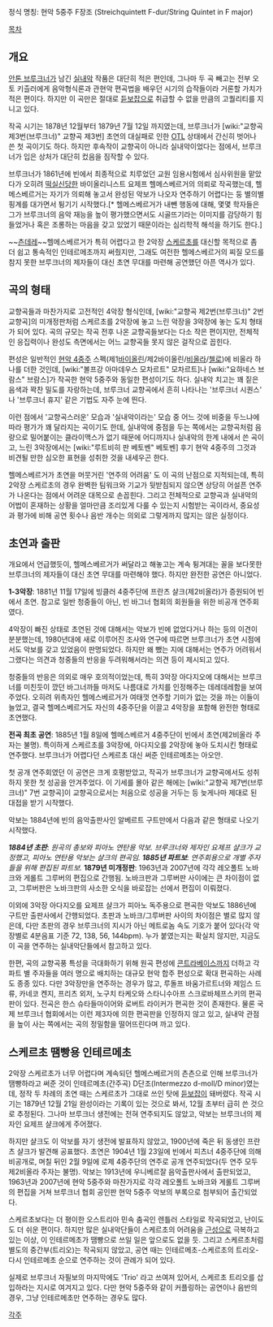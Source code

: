 정식 명칭: 현악 5중주 F장조
(Streichquintett F-dur/String Quintet in F major)

[[목차]]

== 개요 ==
[[안톤 브루크너]]가 남긴 [[실내악]] 작품은 대단히 적은 편인데, 그나마 두 곡 빼고는 전부 오토 키츨러에게 음악형식론과 관현악 편곡법을 배우던 시기의 습작들이라 거론할 가치가 적은 편이다. 하지만 이 곡만은 절대로 [[듣보잡]]으로 취급할 수 없을 만큼의 고퀄리티를 지니고 있다.

작곡 시기는 1878년 12월부터 1879년 7월 12일 까지였는데, 브루크너가 [wiki:"교향곡 제3번(브루크너)" 교향곡 제3번] 초연의 대실패로 인한 [[OTL]] 상태에서 간신히 벗어나 쓴 첫 곡이기도 하다. 하지만 후속작이 교향곡이 아니라 실내악이었다는 점에서, 브루크너가 입은 상처가 대단히 컸음을 짐작할 수 있다.

브루크너가 1861년에 빈에서 최종적으로 치루었던 교원 임용시험에서 심사위원을 맡았다가 오히려 [[떡실신]]당한 바이올리니스트 요제프 헬메스베르거의 의뢰로 작곡했는데, 헬메스베르거는 자기가 의뢰해 놓고서 완성된 악보가 나오자 연주하기 어렵다는 둥 별의별 핑계를 대가면서 튕기기 시작했다.[* 헬메스베르거가 내뺀 행동에 대해, 몇몇 학자들은 그가 브루크너의 음악 재능을 높이 평가했으면서도 시골뜨기라는 이미지를 감당하기 힘들었거나 혹은 조롱하는 마음을 갖고 있었기 때문이라는 심리학적 해석을 하기도 한다.]

~~[[츤데레]]~~헬메스베르거가 특히 어렵다고 한 2악장 [[스케르초]]를 대신할 목적으로 좀 더 쉽고 통속적인 인테르메초까지 써줬지만, 그래도 여전한 헬메스베르거의 찌질 모드를 참지 못한 브루크너의 제자들이 대신 초연 무대를 마련해 공연했던 아픈 역사가 있다.

== 곡의 형태 ==
교향곡들과 마찬가지로 고전적인 4악장 형식인데, [wiki:"교향곡 제2번(브루크너)" 2번 교향곡]의 미개정판처럼 스케르초를 2악장에 놓고 느린 악장을 3악장에 놓는 도치 형태가 되어 있다. 곡의 규모는 작곡 전후 나온 교향곡들보다는 다소 작은 편이지만, 전체적인 응집력이나 완성도 측면에서는 어느 교향곡들 못지 않은 걸작으로 꼽힌다.

편성은 일반적인 [[현악 4중주]] 스펙(제1[[바이올린]]/제2바이올린/[[비올라]]/[[첼로]])에 비올라 하나를 더한 것인데, [wiki:"볼프강 아마데우스 모차르트" 모차르트]나 [wiki:"요하네스 브람스" 브람스]가 작곡한 현악 5중주와 동일한 편성이기도 하다. 실내악 치고는 꽤 짙은 음색과 꽉찬 밀도를 자랑하는데, 브루크너 교향곡에서 흔히 나타나는 '브루크너 시퀀스' 나 '브루크너 휴지' 같은 기법도 자주 눈에 띈다.

이런 점에서 '교향곡스러운' 모습과 '실내악이라는' 모습 중 어느 것에 비중을 두느냐에 따라 평가가 꽤 달라지는 곡이기도 한데, 실내악에 중점을 두는 쪽에서는 교향곡처럼 음량으로 밀어붙이는 클라이맥스가 없기 때문에 어디까지나 실내악의 한계 내에서 쓴 곡이고, 느린 3악장에서는 [wiki:"루트비히 판 베토벤" 베토벤] 후기 현악 4중주의 그것과 비견될 만한 심오한 표현을 성취한 것을 내세우곤 한다.

헬메스베르거가 초연을 머뭇거린 '연주의 어려움' 도 이 곡의 난점으로 지적되는데, 특히 2악장 스케르초의 경우 완벽한 팀워크와 기교가 뒷받침되지 않으면 상당히 어설픈 연주가 나온다는 점에서 어려운 대목으로 손꼽힌다. 그리고 전체적으로 교향곡과 실내악의 어법이 혼재하는 상황을 얼마만큼 조리있게 다룰 수 있는지 시험받는 곡이라서, 중요성과 평가에 비해 공연 횟수나 음반 개수는 의외로 그렇게까지 많지는 않은 실정이다.

== 초연과 출판 ==
개요에서 언급했듯이, 헬메스베르거가 써달라고 해놓고는 계속 튕겨대는 꼴을 보다못한 브루크너의 제자들이 대신 초연 무대를 마련해야 했다. 하지만 완전한 공연은 아니었다.

'''1-3악장''': 1881년 11월 17일에 빙클러 4중주단에 프란츠 샬크(제2비올라)가 증원되어 빈에서 초연. 참고로 일반 청중들이 아닌, 빈 바그너 협회의 회원들을 위한 비공개 연주회였다.

4악장이 빠진 상태로 초연된 것에 대해서는 악보가 빈에 없었다거나 하는 등의 이견이 분분했는데, 1980년대에 새로 이루어진 조사와 연구에 따르면 브루크너가 초연 시점에서도 악보를 갖고 있었음이 판명되었다. 하지만 왜 뺐는 지에 대해서는 연주가 어려워서 그랬다는 의견과 청중들의 반응을 두려워해서라는 의견 등이 제시되고 있다.

청중들의 반응은 의외로 매우 호의적이었는데, 특히 3악장 아다지오에 대해서는 브루크너를 미친듯이 깠던 바그너까들 마저도 나름대로 가치를 인정해주는 데레데레함을 보여주었다. 오히려 위촉자인 헬메스베르거가 여태껏 연주할 기미가 없는 것을 까는 이들이 늘었고, 결국 헬메스베르거도 자신의 4중주단을 이끌고 4악장을 포함해 완전한 형태로 초연했다.

'''전곡 최초 공연''': 1885년 1월 8일에 헬메스베르거 4중주단이 빈에서 초연(제2비올라 주자는 불명). 특이하게 스케르초를 3악장에, 아다지오를 2악장에 놓아 도치시킨 형태로 연주했다. 브루크너가 어렵다던 스케르초 대신 써준 인테르메초는 아오안.

첫 공개 연주회였던 이 공연은 크게 호평받았고, 작곡가 브루크너가 교향곡에서도 성취하지 못한 첫 성공을 안겨주었다. 이 기세를 몰아 같은 해에는 [wiki:"교향곡 제7번(브루크너)" 7번 교향곡]이 교향곡으로서는 처음으로 성공을 거두는 등 늦게나마 제대로 된 대접을 받기 시작했다.

악보는 1884년에 빈의 음악출판사인 알베르트 구트만에서 다음과 같은 형태로 나오기 시작했다.

'''''1884년 초판''''': ''원곡의 총보와 피아노 연탄용 악보. 브루크너와 제자인 요제프 샬크가 교정했고, 피아노 연탄용 악보는 샬크의 편곡임.''
'''''1885년 파트보''''': ''연주회용으로 개별 주자들을 위해 편집된 파트보.''
'''1879년 미개정판''': 1963년과 2007년에 각각 레오폴트 노바크와 게롤트 그루버의 편집으로 간행됨. 노바크판과 그루버판 사이에는 큰 차이점이 없고, 그루버판은 노바크판의 사소한 오식을 바로잡는 선에서 편집이 이뤄졌다.

이외에 3악장 아다지오를 요제프 샬크가 피아노 독주용으로 편곡한 악보도 1886년에 구트만 출판사에서 간행되었다. 초판과 노바크/그루버판 사이의 차이점은 별로 많지 않은데, 다만 초판의 경우 브루크너의 지시가 아닌 메트로놈 속도 기호가 붙어 있다(각 악장별로 4분음표 기준 72, 138, 56, 144bpm). 누가 붙였는지는 확실치 않지만, 지금도 이 곡을 연주하는 실내악단들에서 참고하고 있다.

한편, 곡의 교향곡풍 특성을 극대화하기 위해 원곡 편성에 [[콘트라베이스]]까지 더하고 각 파트 별 주자들을 여러 명으로 배치하는 대규모 현악 합주 편성으로 확대 편곡하는 사례도 종종 있다. 다만 3악장만을 연주하는 경우가 많고, 루돌프 바움가르트너와 제임스 드류, 카네코 켄지, 프리츠 외저, 노구치 타케오와 스타니수아프 스크로바체프스키의 편곡판이 있다. 전곡은 한스 슈타들마이어와 로버트 라이커가 편곡한 것이 존재한다. 물론 국제 브루크너 협회에서는 이런 제3자에 의한 편곡판을 인정하지 않고 있고, 실내악 관점을 높이 사는 쪽에서는 곡의 정밀함을 떨어뜨린다며 까고 있다.

== 스케르초 땜빵용 인테르메초 ==
2악장 스케르초가 너무 어렵다며 계속되던 헬메스베르거의 츤츤으로 인해 브루크너가 땜빵하라고 써준 것이 인테르메초(간주곡) D단조(Intermezzo d-moll/D minor)였는데, 정작 두 차례의 초연 때는 스케르초가 그대로 쓰인 탓에 [[듣보잡]]이 돼버렸다. 작곡 시기는 1879년 12월 21일 완성이라는 기록이 있는 것으로 봐서, 12월 초부터 급히 쓴 것으로 추정된다. 그나마 브루크너 생전에는 전혀 연주되지도 않았고, 악보는 브루크너의 제자인 요제프 샬크에게 주어졌다.

하지만 샬크도 이 악보를 자기 생전에 발표하지 않았고, 1900년에 죽은 뒤 동생인 프란츠 샬크가 발견해 공표했다. 초연은 1904년 1월 23일에 빈에서 피츠너 4중주단에 의해 비공개로, 며칠 뒤인 2월 9일에 로제 4중주단의 연주로 공개 연주되었다(두 연주 모두 제2비올라 주자는 불명). 악보는 1913년에 우니베르잘 음악출판사에서 출판되었고, 1963년과 2007년에 현악 5중주와 마찬가지로 각각 레오폴트 노바크와 게롤트 그루버의 편집을 거쳐 브루크너 협회 공인판 현악 5중주 악보의 부록으로 첨부되어 출간되었다.

스케르초보다는 더 평이한 오스트리아 민속 춤곡인 렌틀러 스타일로 작곡되었고, 난이도도 더 쉬운 편이다. 하지만 많은 실내악단들이 스케르초의 어려움을 [[근성]]으로 극복하고 있는 이상, 이 인테르메초가 땜빵으로 쓰일 일은 앞으로도 없을 듯. 그리고 스케르초처럼 별도의 중간부(트리오)는 작곡되지 않았고, 공연 때는 인테르메초-스케르초의 트리오-다시 인테르메초 순으로 연주하는 것이 관례가 되어 있다.

실제로 브루크너 자필보의 마지막에도 'Trio' 라고 쓰여져 있어서, 스케르초 트리오를 삽입하라는 지시로 여겨지고 있다. 다만 현악 5중주와 같이 커플링하는 공연이나 음반의 경우, 그냥 인테르메초만 연주하는 경우도 많다.

[[각주]]
